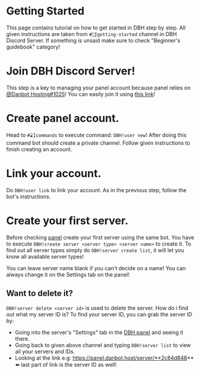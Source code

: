 # Getting Started

This page contains tutorial on how to get started in DBH step by step. All given instructions are taken from `#📗╏getting-started` channel in DBH Discord Server. If something is unsaid make sure to check "Beginner's guidebook" category!

# Join DBH Discord Server!

This step is a key to managing your panel account because panel relies on [@Danbot Hosting#1025](https://discord.com/users/640161047671603205)! You can easily join it using [this link](https://discord.gg/dbh)!

# Create panel account.

Head to `#⌛╏commands` to execute command: `DBH!user new`! After doing this command bot should create a private channel. Follow given instructions to finish creating an account.

# Link your account.

Do `DBH!user link` to link your account. As in the previous step, follow the bot's instructions.

# Create your first server.

Before checking [panel](https://panel.danbot.host/) create your first server using the same bot. You have to execute `DBH!create server <server type> <server name>` to create it. To find out all server types simply do `DBH!server create list`, it will let you know all available server types!

<Tip label="Good to know">
  You can leave server name blank if you can't decide on a name! You can always
  change it on the Settings tab on the panel!
</Tip>

## Want to delete it?

`DBH!server delete <server id>` is used to delete the server. How do i find out what my server ID is? To find your server ID, you can grab the server ID by:

- Going into the server's "Settings" tab in the [DBH panel](https://panel.danbot.host/) and seeing it there.
- Going back to given above channel and typing `DBH!server list` to view all your servers and IDs.
- Looking at the link e.g: https://panel.danbot.host/server/**2c84d848** ⬅️ last part of link is the server ID as well!
